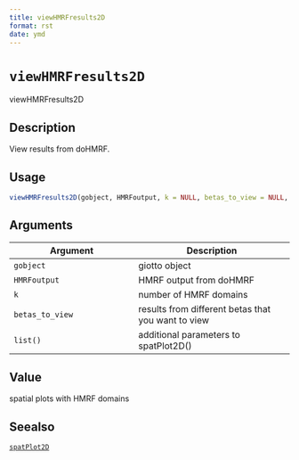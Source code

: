 ```yaml
--- 
title: viewHMRFresults2D 
format: rst 
date: ymd 
--- 
```

# `viewHMRFresults2D`

viewHMRFresults2D


## Description

View results from doHMRF.


## Usage

```r
viewHMRFresults2D(gobject, HMRFoutput, k = NULL, betas_to_view = NULL, ...)
```


## Arguments

Argument      |Description
------------- |----------------
`gobject`     |     giotto object
`HMRFoutput`     |     HMRF output from doHMRF
`k`     |     number of HMRF domains
`betas_to_view`     |     results from different betas that you want to view
`list()`     |     additional parameters to spatPlot2D()


## Value

spatial plots with HMRF domains


## Seealso

[`spatPlot2D`](#spatplot2d)


